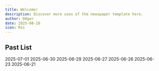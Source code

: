```yaml
---
title: Welcome!
description: Discover more uses of the newspaper template here.
author: D8ger
date: 2025-08-10
icon: Rss
---
```


## Past List

<Cards>
  <ZiaCard  href="blog/newspaper-poster-template" title="Newspaper Poster Template">
    2025-07-01
  </ZiaCard>
  <ZiaCard  href="blog/old-fashioned-newspaper-template" title="Old-Fashioned Newspaper Template">
    2025-06-30
  </ZiaCard>
  <ZiaCard  href="blog/vintage-newspaper-template" title="Vintage Newspaper Template">
    2025-06-29
  </ZiaCard>
  <ZiaCard  href="blog/birth-announcement-newspaper-template" title="Birth Announcement Newspaper Template">
    2025-06-27
  </ZiaCard>
  <ZiaCard  href="blog/old-newspaper-template" title="Old Newspaper Template">
    2025-06-26
  </ZiaCard>
  <ZiaCard  href="blog/newspaper-article-template" title="Newspaper Article Template">
    2025-06-23
  </ZiaCard>
  <ZiaCard  href="blog/flourished-peony" title="Flourished Peony">
    2025-06-21
  </ZiaCard>
</Cards>

